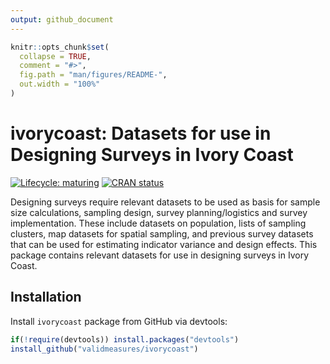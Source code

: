```yaml
---
output: github_document
---
```


<!-- README.md is generated from README.Rmd. Please edit that file -->

```r
knitr::opts_chunk$set(
  collapse = TRUE,
  comment = "#>",
  fig.path = "man/figures/README-",
  out.width = "100%"
)
```
# ivorycoast: Datasets for use in Designing Surveys in Ivory Coast

<!-- badges: start -->
[![Lifecycle: maturing](https://img.shields.io/badge/lifecycle-maturing-blue.svg)](https://www.tidyverse.org/lifecycle/#maturing)
[![CRAN status](https://www.r-pkg.org/badges/version/ivorycoast)](https://cran.r-project.org/package=ivorycoast)
<!-- badges: end -->

Designing surveys require relevant datasets to be used as basis for sample size calculations, sampling design, survey planning/logistics and survey implementation. These include datasets on population, lists of sampling clusters, map datasets for spatial sampling, and previous survey datasets that can be used for estimating indicator variance and design effects. This package contains relevant datasets for use in designing surveys in Ivory Coast.

## Installation

Install `ivorycoast` package from GitHub via devtools:

```r
if(!require(devtools)) install.packages("devtools")
install_github("validmeasures/ivorycoast")
```

